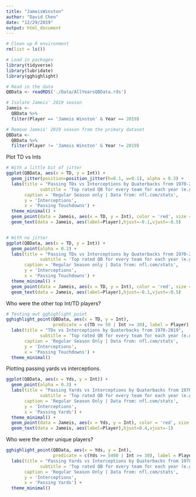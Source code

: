 ```yaml
---
title: "JameisWinston"
author: "David Chen"
date: "12/29/2019"
output: html_document
---
```

```r
# Clean up R environment
rm(list = ls())

# Load in packages
library(tidyverse)
library(lubridate)
library(gghighlight)

# Read in the data
QBData <- readRDS('./Data/AllYearsQBData.rds')
```

```r
# Isolate Jameis' 2019 season
Jameis <-
  QBData %>%
  filter(Player == 'Jameis Winston' & Year == 2019)

# Remove Jameis' 2019 season from the primary dataset
QBData <-
  QBData %>%
  filter(Player != 'Jameis Winston' & Year != 2019)
```

Plot TD vs Ints
```r
# With a little bit of jitter
ggplot(QBData, aes(x = TD, y = Int)) +
  geom_jitter(position=position_jitter(h=0.1, w=0.1), alpha = 0.3) +
  labs(title = "Passing TDs vs Interceptions by Quaterbacks from 1970-2019",
             subtitle = 'Top rated QB for every team for each year (e.g. in 2019 only Dree Brees and not Teddy Bridgewater)', 
       caption = 'Regular Season only | Data from: nfl.com/stats',
       y = 'Interceptions',
       x = 'Passing Touchdowns') +
  theme_minimal() +
  geom_point(data = Jameis, aes(x = TD, y = Int), color = 'red', size = 2) +
  geom_text(data = Jameis, aes(label=Player),hjust=-0.1,vjust=-0.5) 


# With no jitter
ggplot(QBData, aes(x = TD, y = Int)) +
  geom_point(alpha = 0.2) +
  labs(title = "Passing TDs vs Interceptions by Quaterbacks from 1970-2019",
             subtitle = 'Top rated QB for every team for each year (e.g. in 2019 only Dree Brees and not Teddy Bridgewater)', 
       caption = 'Regular Season only | Data from: nfl.com/stats',
       y = 'Interceptions',
       x = 'Passing Touchdowns') +
  theme_minimal() +
  geom_point(data = Jameis, aes(x = TD, y = Int), color = 'red', size = 2) +
  geom_text(data = Jameis, aes(label=Player),hjust=-0.1,vjust=-0.5) 
```


Who were the other top Int/TD players? 
```r
# Testing out gghighlight_point
gghighlight_point(QBData, aes(x = TD, y = Int), 
                  predicate = c(TD >= 50 | Int >= 30), label = Player) +
  labs(title = "TDs vs Interceptions by Quaterbacks from 1970-2019",
             subtitle = 'Top rated QB for every team for each year (e.g. in 2019 only Dree Brees and not Teddy Bridgewater', 
       caption = 'Regular Season Only | Data from: nfl.com/stats',
       y = 'Interceptions',
       x = 'Passing Touchdowns') +
  theme_minimal()
```


Plotting passing yards vs interceptions. 
```r
ggplot(QBData, aes(x = Yds, y = Int)) +
  geom_point(alpha = 0.3) +
  labs(title = "Passing Yards vs Interceptions by Quaterbacks from 1970-2019",
             subtitle = 'Top rated QB for every team for each year (e.g. in 2019 only Dree Brees and not Teddy Bridgewater)', 
       caption = 'Regular Season Only | Data from: nfl.com/stats',
       y = 'Interceptions',
       x = 'Passing Yards') +
  theme_minimal() +
  geom_point(data = Jameis, aes(x = Yds, y = Int), color = 'red', size = 2) +
  geom_text(data = Jameis, aes(label=Player),hjust=0.4,vjust=-1) 
```

Who were the other unique players?
```r
gghighlight_point(QBData, aes(x = Yds, y = Int), 
                  predicate = c(Yds >= 5400 | Int >= 30), label = Player) +
  labs(title = "Passing Yards vs Interceptions by Quaterbacks from 1970-2019",
             subtitle = 'Top rated QB for every team for each year (e.g. in 2019 only Dree Brees and not Teddy Bridgewater)', 
       caption = 'Regular Season Only | Data from: nfl.com/stats',
       y = 'Interceptions',
       x = 'Passing Yards') +
  theme_minimal() 
```




